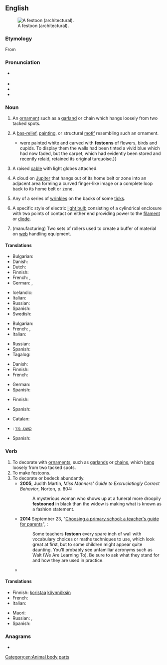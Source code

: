 ==English==
{{was wotd|2010|September|16}}
{{wikipedia}}
[[File:Guirlande Panthéon de Paris.jpg|thumb|A festoon (architectural).]]

===Etymology===
From {{etyl|fr|en}} {{m|fr|feston}}

===Pronunciation===
* {{a|UK|US}} {{IPA|/fɛsˈtuːn/|lang=en}}
* {{audio|en-us-festoon.ogg|Audio (US)|lang=en}}
* {{audio|en-au-festoon.ogg|Audio (AU)|lang=en}}
* {{rhymes|uːn|lang=en}}

===Noun===
{{en-noun}}

# An [[ornament]] such as a [[garland]] or chain which hangs loosely from two tacked spots.
# {{lb|en|architecture}} A [[bas-relief]], [[painting]], or structural [[motif]] resembling such an ornament.
#* {{quote-book|year=1963|author={{w|Margery Allingham}}
|title={{w|The China Governess}}
|chapter=1|url=http://openlibrary.org/works/OL2004261W
|passage=The half-dozen pieces {{...}} were painted white and carved with '''festoons''' of flowers, birds and cupids. To display them the walls had been tinted a vivid blue which had now faded, but the carpet, which had evidently been stored and recently relaid, retained its original turquoise.}}
# A raised [[cable]] with light globes attached.
# {{lb|en|astronomy}} A cloud on [[Jupiter]] that hangs out of its home belt or zone into an adjacent area forming a curved finger-like image or a complete loop back to its home belt or zone.
# {{lb|en|acarology}} Any of a series of [[wrinkle]]s on the backs of some [[tick]]s.
# {{lb|en|technology}} A specific style of electric [[light bulb]] consisting of a cylindrical enclosure with two points of contact on either end providing power to the [[filament]] or [[diode]].
# (manufacturing) Two sets of rollers used to create a buffer of material on [[web]] handling equipment.

====Translations====
{{trans-top|ornament which hangs loosely from two tacked spots}}
* Bulgarian: {{t|bg|гирлянда|f|sc=Cyrl}}
* Danish: {{t|da|guirlande|c}}
* Dutch: {{t+|nl|festoen|n}}
* Finnish: {{t|fi|koristeköynnös}}
* French: {{t+|fr|feston|m}}, {{t+|fr|guirlande}}
* German: {{t+|de|Feston|n}}, {{t+|de|Girlande|f}}
{{trans-mid}}
* Icelandic: {{t|is|blómsveigur|m}}
* Italian: {{t+|it|ghirlanda}}
* Russian: {{t+|ru|гирля́нда|f}}
* Spanish: {{t+|es|guirnalda}}
* Swedish: {{t+|sv|festong|c}}
{{trans-bottom}}

{{trans-top|architecture: bas-relief, painting, or structural motif resembling a festoon}}
* Bulgarian: {{t|bg|фестон|sc=Cyrl}}
* French: {{t+|fr|feston|m}}, {{t+|fr|guirlande|f}}
* Italian: {{t+|it|festone}}
{{trans-mid}}
* Russian: {{t+|ru|фестон|m}}
* Spanish: {{t+|es|festón}}
* Tagalog: {{t|tl|peston}}
{{trans-bottom}}

{{trans-top|cable with light globes attached}}
* Danish: {{t|da|lyskæde|c}}
* Finnish: {{t|fi|valoköynnös}}
* French: {{t|fr|guirlande lumineuse|f}}
{{trans-mid}}
* German: {{t+|de|Lichterkette|f}}
* Spanish: {{t|es|guirnalda luminosa|f}}
{{trans-bottom}}

{{trans-top|astronomy: cloud formation on Jupiter}}
* Finnish: {{t+|fi|silta}}
{{trans-mid}}
* Spanish: {{t-needed|es}}
{{trans-bottom}}

{{trans-top|any of a series of wrinkles on the backs of some ticks}}
{{trans-mid}}
{{trans-bottom}}

{{checktrans-top}}
* Catalan: {{t+check|ca|garlanda|f}}
* {{ttbc|he}}: [[קשט, נזר]] {{g|m}}
{{trans-mid}}
* Spanish: {{t+check|es|guirnalda|f}}
{{trans-bottom}}

===Verb===
{{en-verb}}

# To decorate with [[ornament]]s, such as [[garland]]s or [[chain]]s, which [[hang]] loosely from two tacked spots.
# To make festoons.
# To decorate or bedeck abundantly.
#* '''2005''', Judith Martin, ''Miss Manners' Guide to Excruciatingly Correct Behavior'', Norton, p.&nbsp;804:
#*: A mysterious woman who shows up at a funeral more droopily '''festooned''' in black than the widow is making what is known as a fashion statement.
#* '''2014''' September 23, "[http://www.theguardian.com/education/2014/sep/23/choosing-primary-school-guide-teachers-guide-for-parents Choosing a primary school: a teacher's guide for parents]", ''{{w|The Guardian}}'':
#*: Some teachers '''festoon''' every spare inch of wall with vocabulary choices or maths techniques to use, which look great at first, but to some children might appear quite daunting. You'll probably see unfamiliar acronyms such as Walt (We Are Learning To). Be sure to ask what they stand for and how they are used in practice.
#* {{quote-journal|author=Olivia Judson|authorlink=Olivia Judson|title=The hemiparasite season &#91;print version: Under the hemiparasite, ''International New York Times'', 24–25 December 2014, p.&nbsp;7&#93;|url=http://www.nytimes.com/2014/12/24/opinion/the-hemiparasite-season.html|work={{w|The New York Times}}|date=23 December 2014|passage=Most mistletoes are "hemiparasites." This means they don't rely on their hosts for all their needs: Instead, they harvest the sun's energy to make some sugars for themselves. Nonetheless, if you're a tree, you don't want to be '''festooned''' with them. Two or three shouldn't be a problem, but dozens of mistletoes can lead to water stress, insect infestation or even death.}}

====Translations====
{{trans-top|to hang ornaments which hang loosely from two tacked spots}}
* Finnish: [[koristaa]] [[köynnös|köynnöksin]]
* French: {{t+|fr|enguirlander}}
* Italian: {{t|it|inghirlandare}}
{{trans-mid}}
* Maori: {{t|mi|tākeke}}
* Russian: {{t|ru|украша́ть гирляндами}}, {{t|ru|украша́ть фестонами}}
* Spanish: {{t+|es|enguirnaldar}}
{{trans-bottom}}

{{trans-top|to make festoons}}
{{trans-mid}}
{{trans-bottom}}

===Anagrams===
* {{anagrams|en|a=efnoost|eftsoon}}

[[Category:en:Animal body parts]]